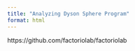 ```yaml
---
title: "Analyzing Dyson Sphere Program"
format: html
---
```



https://github.com/factoriolab/factoriolab